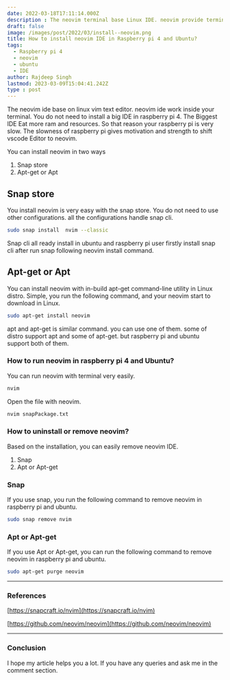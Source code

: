 ```yaml
---
date: 2022-03-18T17:11:14.000Z
description : The neovim terminal base Linux IDE. neovim provide terminal base Code written Experience
draft: false
image: /images/post/2022/03/install--neovim.png
title: How to install neovim IDE in Raspberry pi 4 and Ubuntu?
tags:
  - Raspberry pi 4
  - neovim
  - ubuntu
  - IDE
author: Rajdeep Singh
lastmod: 2023-03-09T15:04:41.242Z
type : post
---
```


The neovim ide base on linux vim text editor. neovim ide work inside your
terminal. You do not need to install a big IDE in raspberry pi 4. The Biggest
IDE Eat more ram and resources. So that reason your raspberry pi is very slow.
The slowness of raspberry pi gives motivation and strength to shift vscode
Editor to neovim.

You can install neovim in two ways

1. Snap store
2. Apt-get or Apt

## Snap store

You install neovim is very easy with the snap store. You do not need to use
other configurations. all the configurations handle snap cli.

```bash
sudo snap install  nvim --classic
```
<Alert color="blue">
Snap cli all ready install in ubuntu and raspberry pi user
firstly install snap cli after run snap following neovim install command. 
</Alert>

## Apt-get or Apt

You can install neovim with in-build apt-get command-line utility in Linux
distro. Simple, you run the following command, and your neovim start to download
in Linux.

```bash
sudo apt-get install neovim
```

<Alert color="blue">
apt and apt-get is similar command. you can use one of them.
some of distro support apt and some of apt-get. but raspberry pi and ubuntu
support both of them.
</Alert>

### How to run neovim in raspberry pi 4 and Ubuntu?

You can run neovim with terminal very easily.

```bash
nvim
```

Open the file with neovim.

```bash
nvim snapPackage.txt
```

### How to uninstall or remove neovim?

Based on the installation, you can easily remove neovim IDE.

1. Snap
2. Apt or Apt-get

### Snap

If you use snap, you run the following command to remove neovim in raspberry pi
and ubuntu.

```bash
sudo snap remove nvim
```

### Apt or Apt-get

If you use Apt or Apt-get, you can run the following command to remove neovim in
raspberry pi and ubuntu.

```bash
sudo apt-get purge neovim
```

---

### References

[https://snapcraft.io/nvim](https://snapcraft.io/nvim)

[https://github.com/neovim/neovim](https://github.com/neovim/neovim)

---

### Conclusion

I hope my article helps you a lot. If you have any queries and ask me in the
comment section.
